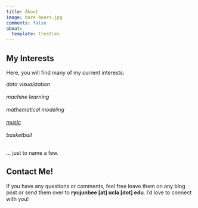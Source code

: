 ```yaml
---
title: About
image: bare bears.jpg
comments: false
about:
  template: trestles
---
```


## My Interests

Here, you will find many of my current interests: 

*data visualization* <br><br>
*machine learning* <br><br>
*mathematical modeling* <br><br>
[*music*](https://www.last.fm/user/icebearr) <br><br>
*basketball* <br><br>

... just to name a few. <br>

## Contact Me!

If you have any questions or comments, feel free leave them on any blog post or send them over to **ryujunhee [at] ucla [dot] edu**. I'd love to connect with you!